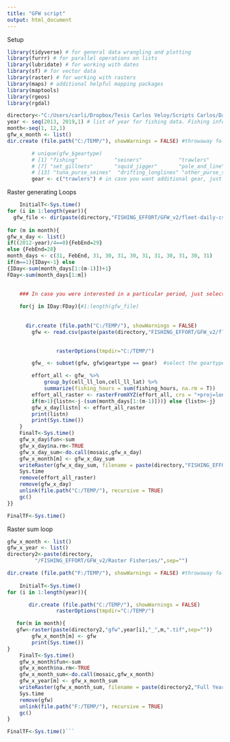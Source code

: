 ```yaml
---
title: "GFW script"
output: html_document
---
```

Setup
```r

library(tidyverse) # for general data wrangling and plotting
library(furrr) # for parallel operations on lists
library(lubridate) # for working with dates
library(sf) # for vector data 
library(raster) # for working with rasters
library(maps) # additional helpful mapping packages
library(maptools)
library(rgeos)
library(rgdal)

directory<-"C:/Users/carli/Dropbox/Tesis Carlos Veloy/Scripts Carlos/Data/"
year <- seq(2013, 2019,1) # list of year for fishing data. Fishing info must be downloaded and stored locally
month<-seq(1, 12,1)
gfw_x_month <- list()
dir.create (file.path("C:/TEMP/"), showWarnings = FALSE) #throwaway folder for temp files storage, make sure it's in a disk with at least 180/190 GB of free space

		# unique(gfw_$geartype)
		# [1] "fishing"            "seiners"            "trawlers"           "trollers"           "fixed_gear"         "purse_seines"      
		# [7] "set_gillnets"       "squid_jigger"       "pole_and_line"      "set_longlines"      "dredge_fishing"     "pots_and_traps"    
		# [13] "tuna_purse_seines"  "drifting_longlines" "other_purse_seines" "other_seines" 
		gear <- c("trawlers") # in case you want additional gear, just incorporate them into the vector
```


Raster generating Loops

```r

	InitialT<-Sys.time()
for (i in 1:length(year)){
  gfw_file <- dir(paste(directory,"FISHING_EFFORT/GFW_v2/fleet-daily-csvs-100-v2-", year[i], sep=""), pattern=".csv") #list of files
  
for (m in month){
gfw_x_day <- list() 
if((2012-year)/4==0){FebEnd=29}
else {FebEnd=28}
month_days <- c(31, FebEnd, 31, 30, 31, 30, 31, 31, 30, 31, 30, 31)
if(m==1){IDay<-1} else
{IDay<-sum(month_days[1:(m-1)])+1}
FDay<-sum(month_days[1:m])

	
	### In case you were interested in a particular period, just selecte (subset) the dates from gfw_file object
	
	for(j in IDay:FDay){#1:length(gfw_file)
	  
	  
	  dir.create (file.path("C:/TEMP/"), showWarnings = FALSE)
		gfw <- read.csv(paste(paste(directory,"FISHING_EFFORT/GFW_v2/fleet-daily-csvs-100-v2-", year[i], sep=''), gfw_file[j], sep="/"),sep=",")

			  
				rasterOptions(tmpdir="C:/TEMP/")

		gfw_ <- subset(gfw, gfw$geartype == gear)  #select the geartype of interest

		effort_all <- gfw_ %>% 
			group_by(cell_ll_lon,cell_ll_lat) %>%
			summarize(fishing_hours = sum(fishing_hours, na.rm = T))
		effort_all_raster <- rasterFromXYZ(effort_all, crs = "+proj=longlat +ellps=WGS84 +datum=WGS84 +no_defs")
		if(m>1){listn<-j-(sum(month_days[1:(m-1)]))} else {listn<-j}
		gfw_x_day[listn] <- effort_all_raster
		print(listn)
		print(Sys.time())
	}
	FinalT<-Sys.time()
	gfw_x_day$fun<-sum
	gfw_x_day$na.rm<-TRUE
	gfw_x_day_sum<-do.call(mosaic,gfw_x_day)
	gfw_x_month[m] <- gfw_x_day_sum 
	writeRaster(gfw_x_day_sum, filename = paste(directory,"FISHING_EFFORT/GFW_v2/Rasters_Fisheries/gfw", year[i],"_",m,".tif", sep=''),overwrite=TRUE)
	Sys.time
	remove(effort_all_raster)
	remove(gfw_x_day)
	unlink(file.path("C:/TEMP/"), recursive = TRUE)
	gc()
}}		

FinalTF<-Sys.time()
```

Raster sum loop

```r
gfw_x_month <- list()
gfw_x_year <- list()
directory2<-paste(directory,
		 "/FISHING_EFFORT/GFW_v2/Raster Fisheries/",sep="")

dir.create (file.path("F:/TEMP/"), showWarnings = FALSE) #throwaway folder for temp files storage, make sure it's in a disk with at least 60-70 GB of free space
	
	InitialT<-Sys.time()
for (i in 1:length(year)){

	   dir.create (file.path("C:/TEMP/"), showWarnings = FALSE)
  				rasterOptions(tmpdir="C:/TEMP/")

   for(m in month){
   gfw<-raster(paste(directory2,"gfw",year[i],"_",m,".tif",sep=""))
		gfw_x_month[m] <- gfw
		print(Sys.time())
}
	FinalT<-Sys.time()
	gfw_x_month$fun<-sum
	gfw_x_month$na.rm<-TRUE
	gfw_x_month_sum<-do.call(mosaic,gfw_x_month)
	gfw_x_year[m] <- gfw_x_month_sum 
	writeRaster(gfw_x_month_sum, filename = paste(directory2,"Full Years/gfw", year[i],"_Full",".tif", sep=''),overwrite=TRUE)
	Sys.time
	remove(gfw)
	unlink(file.path("F:/TEMP/"), recursive = TRUE)
	gc()
}		

FinalTF<-Sys.time()```
```
